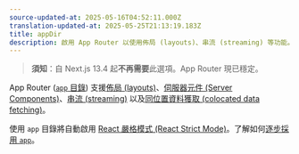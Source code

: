 ```yaml
---
source-updated-at: 2025-05-16T04:52:11.000Z
translation-updated-at: 2025-05-25T21:13:19.183Z
title: appDir
description: 啟用 App Router 以使用佈局 (layouts)、串流 (streaming) 等功能。
---
```


> **須知**：自 Next.js 13.4 起**不再需要**此選項。App Router 現已穩定。

App Router ([`app` 目錄](/docs/app/building-your-application/routing)) 支援[佈局 (layouts)](/docs/app/building-your-application/routing/pages-and-layouts)、[伺服器元件 (Server Components)](/docs/app/building-your-application/rendering/server-components)、[串流 (streaming)](/docs/app/building-your-application/routing/loading-ui-and-streaming) 以及[同位置資料獲取 (colocated data fetching)](/docs/app/building-your-application/data-fetching)。

使用 `app` 目錄將自動啟用 [React 嚴格模式 (React Strict Mode)](https://react.dev/reference/react/StrictMode)。了解如何[逐步採用 `app`](/docs/app/building-your-application/upgrading/app-router-migration#migrating-from-pages-to-app)。